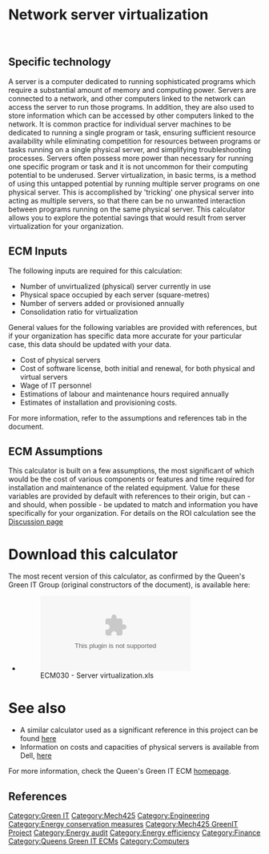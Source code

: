 {{Statusboxtop}}
{{Template:Status-Verified|Queen's University Green IT Group}}
{{boxbottom}}


=Network server virtualization=

{{ECMbutton|ECM030_-_Server_virtualization.xls}}
<br>


==Specific technology==
A server is a computer dedicated to running sophisticated programs which require a substantial amount of memory and computing power. Servers are connected to a network, and other computers linked to the network can access the server to run those programs. In addition, they are also used to store information which can be accessed by other computers linked to the network.  It is common practice for individual server machines to be dedicated to running a single program or task, ensuring sufficient resource availability while eliminating competition for resources between programs or tasks running on a single physical server, and simplifying troubleshooting processes. Servers often possess more power than necessary for running one specific program or task and it is not uncommon for their computing potential to be underused.  Server virtualization, in basic terms, is a method of using this untapped potential by running multiple server programs on one physical server. This is accomplished by 'tricking' one physical server into acting as multiple servers, so that there can be no unwanted interaction between programs running on the same physical server.  This calculator allows you to explore the potential savings that would result from server virtualization for your organization.

==ECM Inputs==
The following inputs are required for this calculation:
*Number of unvirtualized (physical) server currently in use
*Physical space occupied by each server (square-metres)
*Number of servers added or provisioned annually
*Consolidation ratio for virtualization
General values for the following variables are provided with references, but if your organization has specific data more accurate for your particular case, this data should be updated with your data.
*Cost of physical servers
*Cost of software license, both initial and renewal, for both physical and virtual servers
*Wage of IT personnel
*Estimations of labour and maintenance hours required annually
*Estimates of installation and provisioning costs.
For more information, refer to the assumptions and references tab in the document.

==ECM Assumptions==
This calculator is built on a few assumptions, the most significant of which would be the cost of various components or features and time required for installation and maintenance of the related equipment. Value for these variables are provided by default with references to their origin, but can - and should, when possible - be updated to match and information you have specifically for your organization. For details on the ROI calculation see the [[Talk:Network_server_virtualization| Discussion page]]

=Download this calculator=
The most recent version of this calculator, as confirmed by the Queen's Green IT Group (original constructors of the document), is available here:
*[[File:ECM030_-_Server_virtualization.xls| ECM030 - Server virtualization.xls]]

=See also=

*A similar calculator used as a significant reference in this project can be found [https://roianalyst.alinean.com/ent_02/AutoLogin.do?d=593411470991915416 here]
*Information on costs and capacities of physical servers is available from Dell, [http://www.dell.com/ca/business/p/enterprise-products?scat=enterprise here]

For more information, check the Queen's Green IT ECM [[:Category:Queens_Green_IT_ECMs|homepage]].

==References==
<references/>

[[Category:Green IT]]
[[Category:Mech425]]
[[Category:Engineering]]
[[Category:Energy conservation measures]]
[[Category:Mech425 GreenIT Project]]
[[Category:Energy audit]]
[[Category:Energy efficiency]]
[[Category:Finance]]
[[Category:Queens Green IT ECMs]]
[[Category:Computers]]